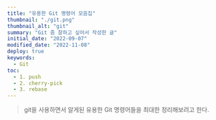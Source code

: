 ```yaml
---
title: "유용한 Git 명령어 모음집"
thumbnail: "./git.png"
thumbnail_alt: "git"
summary: "Git 좀 잘하고 싶어서 작성한 글"
initial_date: "2022-09-07"
modified_date: "2022-11-08"
deploy: true
keywords:
  - Git
toc:
  - 1. push
  - 2. cherry-pick
  - 3. rebase
---
```




<Blockquote>
  git을 사용하면서 알게된 유용한 Git 명령어들을 최대한 정리해보려고 한다.
</Blockquote>

<Title id="1" title="1. push" />

<Subtitle id="1.1" title="1.1 HEAD보다 이전의 커밋까지만 push해야 하는 경우" />

```
git push <Remote명> <commit SHA:Branch명>
```

<Subtitle id="1.2" title="1.2 로컬에 있는 사항을 강제로 force push해야 하는 경우" />

```
git push <Remote명> <Branch명> -f
```
```
git push <Remote명> +<Branch명>
```

- 단, 강제로 force push 할 때, 다른 사용자들과 공유되는 상황이라면 커밋들이 유실될 수 있다.
- 따라서, 로컬 저장소와 비교했을 때, 원격 저장소에 새로운 커밋이 추가되어 있는 경우
- 덮어쓰기 작업을 취소시키는 --force-width-lease 옵션을 사용하는 것이 더 안전한다.

```
git push <Remote명> <Branch명> --force-width-lease
```

<Subtitle id="1.3" title="1.3 현재 브랜치에서 다른 원격 브랜치로 push해야 하는 경우" />

- 현재 작업 중인 브랜치에 있는 커밋을 다른 원격 브랜치로 push해야하는 상황이 존재한다.
- 예를들어, 로컬 브랜치 이름을 master, 다른 원격 브랜치 이름을 feature/event라고 한다면 다음과 같은 명령어를 사용하면 된다.

```
git push origin master:feature/event
```

<Title id="2" title="2. cherry-pick" />

- 다른 브랜치에 있는 커밋을 현재 브랜치로 원하는 커밋을 가져 올 때 사용하면 된다.

```
git cherry-pick <commit SHA>
```

- 만약 여러 커밋을 한번에 가져오고 싶다면 다음과 같은 명령어를 사용하면 된다.

```
git cherry-pick <commit SHA> <commit SHA> <commit SHA> ...
```

- 단, cherry-pick 명령어를 사용하게 되면 원래 커밋의 해쉬값과 다르므로 주의해야 한다.


<Title id="3" title="3. rebase" />

```
git rebase -i <타켓 commit의 이전 commit SHA>
```

<Subtitle id="3.1" title="3.1 예전 커밋을 수정해야 하는 경우" />

- 2개 이상의 예전 커밋을 수정해야 할 때 rebase 명령어를 실행하면 다음과 같은 커맨드 창이 뜬다.

<Image src={gitCommandSummary1} />

- 커맨드 창에 들어오면 i를 입력해 입력 모드로 전환하고 

<Image src={gitCommandSummary2} />

- 수정하고자 하는 commit을 pick 에서 edit으로 바꿔준다.